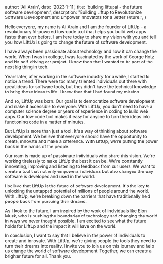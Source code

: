 
  author: 'Ali Arain',
  date: '2023-1-11',
  title: 'building liftupai - the future software development',
  description:
    "Building Liftup to Revolutionize Software Development and Empower Innovators for a Better Future.",
}


Hello everyone, my name is Ali Arain and I am the founder of LiftUp - a revolutionary AI-powered low-code tool that helps you build web apps faster than ever before. I am here today to share my vision with you and tell you how LiftUp is going to change the future of software development.

I have always been passionate about technology and how it can change the world. When I was in college, I was fascinated by the work of George Hotz and his self-driving car project. I knew then that I wanted to be part of the next big thing in tech.

Years later, after working in the software industry for a while, I started to notice a trend. There were too many talented individuals out there with great ideas for software tools, but they didn't have the technical knowledge to bring those ideas to life. I knew then that I had found my mission.

And so, LiftUp was born. Our goal is to democratize software development and make it accessible to everyone. With LiftUp, you don't need to have a computer science degree or years of experience in coding to build web apps. Our low-code tool makes it easy for anyone to turn their ideas into functioning code in a matter of minutes.

But LiftUp is more than just a tool. It's a way of thinking about software development. We believe that everyone should have the opportunity to create, innovate and make a difference. With LiftUp, we're putting the power back in the hands of the people.

Our team is made up of passionate individuals who share this vision. We're working tirelessly to make LiftUp the best it can be. We're constantly innovating, improving and listening to feedback from our users. We want to create a tool that not only empowers individuals but also changes the way software is developed and used in the world.

I believe that LiftUp is the future of software development. It's the key to unlocking the untapped potential of millions of people around the world. With LiftUp, we're breaking down the barriers that have traditionally held people back from pursuing their dreams.

As I look to the future, I am inspired by the work of individuals like Elon Musk, who is pushing the boundaries of technology and changing the world in ways we never thought possible. I am excited to see what the future holds for LiftUp and the impact it will have on the world.

In conclusion, I want to say that I believe in the power of individuals to create and innovate. With LiftUp, we're giving people the tools they need to turn their dreams into reality. I invite you to join us on this journey and help us change the world of software development. Together, we can create a brighter future for all. Thank you.
